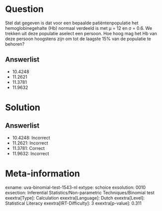 Question
========

Stel dat gegeven is dat voor een bepaalde patiëntenpopulatie het
hemoglobinegehalte (Hb) normaal verdeeld is met μ = 12 en σ = 0.6. We
trekken uit deze populatie aselect een persoon. Hoe hoog mag het Hb van
deze persoon hoogstens zijn om tot de laagste 15% van de populatie te
behoren?

Answerlist
----------

* 10.4248
* 11.2621
* 11.3781
* 11.9632

Solution
========

Answerlist
----------

* 10.4248: Incorrect
* 11.2621: Incorrect
* 11.3781: Correct
* 11.9632: Incorrect

Meta-information
================
exname: uva-binomial-test-1543-nl
extype: schoice
exsolution: 0010
exsection: Inferential Statistics/Non-parametric Techniques/Binomial test
exextra[Type]: Calculation
exextra[Language]: Dutch
exextra[Level]: Statistical Literacy
exextra[IRT-Difficulty]: 3
exextra[p-value]: 0.311
